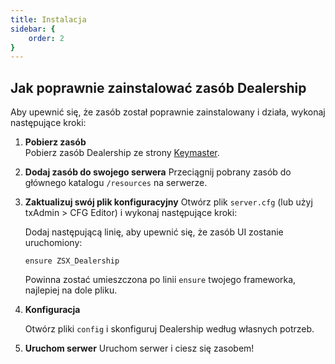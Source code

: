 ```yaml
---
title: Instalacja
sidebar: {
    order: 2
}
---
```

## Jak poprawnie zainstalować zasób Dealership
Aby upewnić się, że zasób został poprawnie zainstalowany i działa, wykonaj następujące kroki:


<Steps>

1. **Pobierz zasób**  
   Pobierz zasób Dealership ze strony [Keymaster](https://keymaster.fivem.net/).

2. **Dodaj zasób do swojego serwera**
    Przeciągnij pobrany zasób do głównego katalogu `/resources` na serwerze.

3. **Zaktualizuj swój plik konfiguracyjny**
    Otwórz plik `server.cfg` (lub użyj txAdmin > CFG Editor) i wykonaj następujące kroki:

    Dodaj następującą linię, aby upewnić się, że zasób UI zostanie uruchomiony:
    ```plaintext
    ensure ZSX_Dealership
    ```
    Powinna zostać umieszczona po linii `ensure` twojego frameworka, najlepiej na dole pliku.

4. **Konfiguracja**

    Otwórz pliki `config` i skonfiguruj Dealership według własnych potrzeb.

5. **Uruchom serwer**
    Uruchom serwer i ciesz się zasobem!

</Steps>
